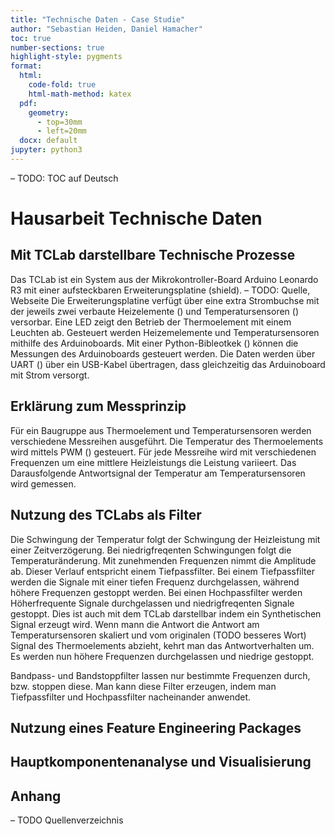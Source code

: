 ```yaml
---
title: "Technische Daten - Case Studie"
author: "Sebastian Heiden, Daniel Hamacher"
toc: true
number-sections: true
highlight-style: pygments
format: 
  html: 
    code-fold: true
    html-math-method: katex
  pdf: 
    geometry: 
      - top=30mm
      - left=20mm
  docx: default
jupyter: python3
---
```


-- TODO: TOC auf Deutsch

# Hausarbeit Technische Daten

## Mit TCLab darstellbare Technische Prozesse

Das TCLab ist ein System aus der Mikrokontroller-Board Arduino Leonardo R3 mit einer aufsteckbaren Erweiterungsplatine (shield). -- TODO: Quelle, Webseite
Die Erweiterungsplatine verfügt über eine extra Strombuchse mit der jeweils zwei verbaute Heizelemente () und Temperatursensoren () versorbar. Eine LED zeigt den Betrieb der Thermoelement mit einem Leuchten ab.
Gesteuert werden Heizemelemente und Temperatursensoren mithilfe des Arduinoboards. Mit einer Python-Bibleotkek () können die Messungen des Arduinoboards gesteuert werden. Die Daten werden über UART () über ein USB-Kabel übertragen, dass gleichzeitig das Arduinoboard mit Strom versorgt.


## Erklärung zum Messprinzip

Für ein Baugruppe aus Thermoelement und Temperatursensoren werden verschiedene Messreihen ausgeführt. Die Temperatur des Thermoelements wird mittels PWM () gesteuert. Für jede Messreihe wird mit verschiedenen Frequenzen um eine mittlere Heizleistungs die Leistung variieert. Das Darausfolgende Antwortsignal der Temperatur am Temperatursensoren wird gemessen.


## Nutzung des TCLabs als Filter

Die Schwingung der Temperatur folgt der Schwingung der Heizleistung mit einer Zeitverzögerung. Bei niedrigfreqenten Schwingungen folgt die Temperaturänderung. Mit zunehmenden Frequenzen nimmt die Amplitude ab. Dieser Verlauf entspricht einem Tiefpassfilter. Bei einem Tiefpassfilter werden die Signale mit einer tiefen Frequenz durchgelassen, während höhere Frequenzen gestoppt werden. 
Bei einen Hochpassfilter werden Höherfrequente Signale durchgelassen und niedrigfreqenten Signale gestoppt. Dies ist auch mit dem TCLab darstellbar indem ein Synthetischen Signal erzeugt wird. Wenn mann die Antwort die Antwort am Temperatursensoren skaliert und vom originalen (TODO besseres Wort) Signal des Thermoelements abzieht, kehrt man das Antwortverhalten um.
Es werden nun höhere Frequenzen durchgelassen und niedrige gestoppt.

Bandpass- und Bandstoppfilter lassen nur bestimmte Frequenzen durch, bzw. stoppen diese. Man kann diese Filter erzeugen, indem man Tiefpassfilter und Hochpassfilter nacheinander anwendet.


## Nutzung eines Feature Engineering Packages

## Hauptkomponentenanalyse und Visualisierung

## Anhang

-- TODO Quellenverzeichnis